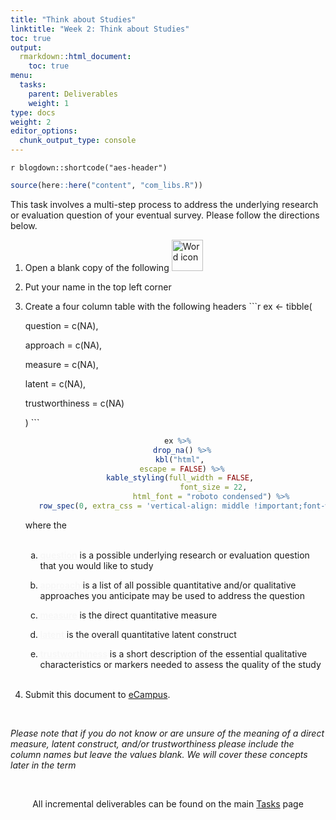 ```yaml
---
title: "Think about Studies"
linktitle: "Week 2: Think about Studies"
toc: true
output:
  rmarkdown::html_document:
    toc: true
menu:
  tasks:
    parent: Deliverables
    weight: 1
type: docs
weight: 2
editor_options: 
  chunk_output_type: console
---
```


`r blogdown::shortcode("aes-header")`

```r
source(here::here("content", "com_libs.R"))
```

<style>
ul {
    margin-left: 1.5em
}
</style>

This task involves a multi-step process to address the underlying research or evaluation question of your eventual survey. Please follow the directions below.

1. Open a blank copy of the following <img src="/logos/word-ico.png" alt="Word icon" width="50">

2. Put your name in the top left corner

3. Create a four column table with the following headers
    ```r
    ex <- tibble(
      
      question = c(NA),
      
      approach = c(NA),
      
      measure = c(NA),
      
      latent = c(NA),
      
      trustworthiness = c(NA)
       
    ) 
    ```
    
    <center>
    ```r
    ex %>%
      drop_na() %>%
      kbl("html", 
      escape = FALSE) %>%
      kable_styling(full_width = FALSE, 
                    font_size = 22,
                    html_font = "roboto condensed") %>% 
      row_spec(0, extra_css = 'vertical-align: middle !important;font-weight: 600;text-decoration:underline', color = "#f7f7f7", background = "transparent") 
    ```
    </center>
    where the<br><br>
    
      a. <span style="font-weight:600; color:#f7f7f7; text-decoration:underline;font_size = 22;">question</span> is a possible underlying research or evaluation question that you would like to study
      
      b. <span style="font-weight:600; color:#f7f7f7; text-decoration:underline;font_size = 22;">approach</span> is a list of all possible quantitative and/or qualitative approaches you anticipate may be used to address the question 
      
      c. <span style="font-weight:600; color:#f7f7f7; text-decoration:underline;font_size = 22;">measure</span> is the direct quantitative measure
      
      d. <span style="font-weight:600; color:#f7f7f7; text-decoration:underline;font_size = 22;">latent</span> is the overall quantitative latent construct
      
      e. <span style="font-weight:600; color:#f7f7f7; text-decoration:underline;font_size = 22;">trustworthiness</span> is a short description of the essential qualitative characteristics or markers needed to assess the quality of the study<br><br>

4. Submit this document to <a target="_blank" href="https://ecampus.wvu.edu/">eCampus</a>.

<br />

<i>Please note that if you do not know or are unsure of the meaning of a direct measure, latent construct, and/or trustworthiness please include the column names but leave the values blank. We will cover these concepts later in the term</i>

<br />

<center>
<p id="rounded_corners">
All incremental deliverables can be found on the main <a href="/tasks/#incrementaldeliverables">Tasks</a> page
<p>
</center>
